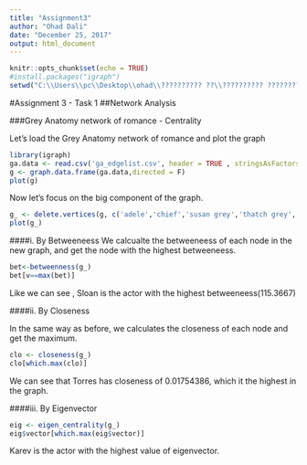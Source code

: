 ---
title: "Assignment3"
author: "Ohad Dali"
date: "December 25, 2017"
output: html_document
---

```{r setup, include=FALSE}
knitr::opts_chunk$set(echo = TRUE)
#install.packages("igraph")
setwd("C:\\Users\\pc\\Desktop\\ohad\\?????????? ??\\?????????? ?????????? ???????????? ????????????\\class7 - Network Analysis")
```

#Assignment 3 - Task 1 
##Network Analysis

###Grey Anatomy network of romance - Centrality


Let's load the Grey Anatomy network of romance and plot the graph
```{r}
library(igraph)
ga.data <- read.csv('ga_edgelist.csv', header = TRUE , stringsAsFactors = FALSE)
g <- graph.data.frame(ga.data,directed = F)
plot(g)
```

Now let's focus on the big component of the graph.

```{r}
g_ <- delete.vertices(g, c('adele','chief','susan grey','thatch grey','ellis grey','tucker','bailey','ben'))
plot(g_)


```
####i. By Betweeneess
We calcualte the betweeneess of each node in the new graph, and get the node with the highest betweeneess.
```{r}
bet<-betweenness(g_)
bet[v==max(bet)]
```

Like we can see , Sloan is the actor with the highest betweeneess(115.3667)

####ii. By Closeness

In the same way as before, we calculates the closeness of each node and get the maximum.

```{r}
clo <- closeness(g_)
clo[which.max(clo)]
```

We can see that Torres has closeness of 0.01754386, which it the highest in the graph.

####iii. By Eigenvector


```{r}
eig <- eigen_centrality(g_)
eig$vector[which.max(eig$vector)]
```
Karev is the actor with the highest value of eigenvector.
